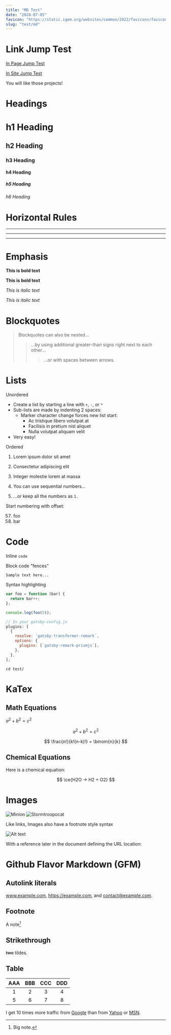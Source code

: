 ---
title: "MD Test"
date: "2024-07-05"
favicon: "https://static.igem.org/websites/common/2022/favicons/favicon.svg"
slug: "test/md"
---


# Link Jump Test

[In Page Jump Test](#footnote)

[In Site Jump Test](/description)

You will like those projects!

# Headings

# h1 Heading

## h2 Heading

### h3 Heading

#### h4 Heading

##### h5 Heading

###### h6 Heading

# Horizontal Rules

---

---

---

# Emphasis

**This is bold text**

**This is bold text**

_This is italic text_

_This is italic text_

# Blockquotes

> Blockquotes can also be nested...
>
> > ...by using additional greater-than signs right next to each other...
> >
> > > ...or with spaces between arrows.

# Lists

Unordered

- Create a list by starting a line with `+`, `-`, or `*`
- Sub-lists are made by indenting 2 spaces:
  - Marker character change forces new list start:
    - Ac tristique libero volutpat at
    * Facilisis in pretium nisl aliquet
    - Nulla volutpat aliquam velit
- Very easy!

Ordered

1. Lorem ipsum dolor sit amet
2. Consectetur adipiscing elit
3. Integer molestie lorem at massa

4. You can use sequential numbers...
5. ...or keep all the numbers as `1.`

Start numbering with offset:

57. foo
1. bar

# Code

Inline `code`

Block code "fences"

```
Sample text here...
```

Syntax highlighting

```js {clipboardButton: true}
var foo = function (bar) {
  return bar++;
};

console.log(foo(5));
```

```js {numberLines: true}
// In your gatsby-config.js
plugins: [
  {
    resolve: `gatsby-transformer-remark`,
    options: {
      plugins: [`gatsby-remark-prismjs`],
    },
  },
];
```

```shell
cd test/
```

# KaTex

## Math Equations

$a^2 + b^2 = c^2$

$$
a^2 + b^2 = c^2
$$

$$
\frac{n!}{k!(n-k)!} = \binom{n}{k}
$$

## Chemical Equations

Here is a chemical equation:

$$
\ce{H2O -> H2 + O2}
$$

# Images

![Minion](https://static.igem.wiki/teams/5174/test/hula-loop-octodex-gif.webp)
![Stormtroopocat](https://static.igem.wiki/teams/5174/test/justicetocat.webp "The Stormtroopocat")

Like links, Images also have a footnote style syntax

![Alt text][id]

With a reference later in the document defining the URL location:

[id]: https://static.igem.wiki/teams/5174/test/nux-octodex-gif.webp "The Dojocat"

# Github Flavor Markdown (GFM)

## Autolink literals

www.example.com, https://example.com, and contact@example.com.

## Footnote

A note[^1]

[^1]: Big note.

## Strikethrough

~~two~~ tildes.

## Table

| AAA | BBB | CCC | DDD |
| :-: | :-: | :-: | :-: |
|  1  |  2  |  3  |  4  |
|  5  |  6  |  7  |  8  |

I get 10 times more traffic from [Google][] than from
[Yahoo][] or [MSN][].

[google]: http://google.com/ "Google"
[yahoo]: http://search.yahoo.com/ "Yahoo Search"
[msn]: http://search.msn.com/ "MSN Search"
